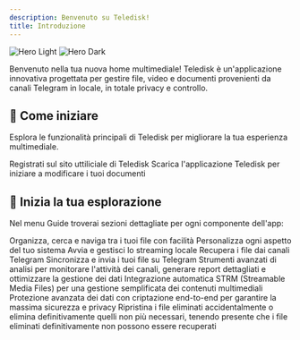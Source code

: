 ```yaml
---
description: Benvenuto su Teledisk!
title: Introduzione
---
```


<img
className="block dark:hidden"
src="/images/hero-light.png"
alt="Hero Light"
/>
<img
className="hidden dark:block"
src="/images/hero-dark.png"
alt="Hero Dark"
/>

Benvenuto nella tua nuova home multimediale! Teledisk è un'applicazione innovativa progettata per gestire file, video e documenti provenienti da canali Telegram in locale, in totale privacy e controllo.

## 🚀 Come iniziare

Esplora le funzionalità principali di Teledisk per migliorare la tua esperienza multimediale.

<CardGroup cols={2}>
  <Card
    title="Accedi con Telegram"
    icon="telegram"
    href="/quickstart#access-telegram"
  >
    Registrati sul sito uttiliciale di Teledisk 
  </Card>
  <Card
    title="Scarica l'applicazione"
    icon="download"
    href="/quickstart#download-app"
  >
    Scarica l'applicazione Teledisk per iniziare a modificare i tuoi documenti
  </Card>
</CardGroup>

## 📜 Inizia la tua esplorazione

Nel menu Guide troverai sezioni dettagliate per ogni componente dell'app:

<CardGroup cols={2}>
  <Card
    title="File Manager"
    icon="folder-open"
    href="/filemanager"
  >
    Organizza, cerca e naviga tra i tuoi file con facilità
  </Card>
  <Card
    title="Impostazioni"
    icon="wrench"
    href="/"
  >
    Personalizza ogni aspetto del tuo sistema
  </Card>
  <Card
    title="Server Stream"
    icon="tv"
    href="/"
  >
    Avvia e gestisci lo streaming locale
  </Card>
  <Card
    title="Download"
    icon="download"
    href="/"
  >
    Recupera i file dai canali Telegram
  </Card>
  <Card
    title="Upload"
    icon="upload"
    href="/"
  >
    Sincronizza e invia i tuoi file su Telegram
  </Card>
  <Card
    title="Telegram System"
    icon="omega"
    href="/"
  >
    Strumenti avanzati di analisi per monitorare l'attività dei canali, generare report dettagliati e ottimizzare la gestione dei dati
  </Card>
  <Card
    title="Emby / Jellyfin"
    icon="file-audio"
    href="/"
  >
    Integrazione automatica STRM (Streamable Media Files) per una gestione semplificata dei contenuti multimediali
  </Card>
  <Card
    title="Sicurezza"
    icon="shield"
    href="/"
  >
    Protezione avanzata dei dati con criptazione end-to-end per garantire la massima sicurezza e privacy
  </Card>
  <Card
    title="Cestino"
    icon="trash"
    href="/"
  >
    Ripristina i file eliminati accidentalmente o elimina definitivamente quelli non più necessari, tenendo presente che i file eliminati definitivamente non possono essere recuperati
  </Card>
</CardGroup>
